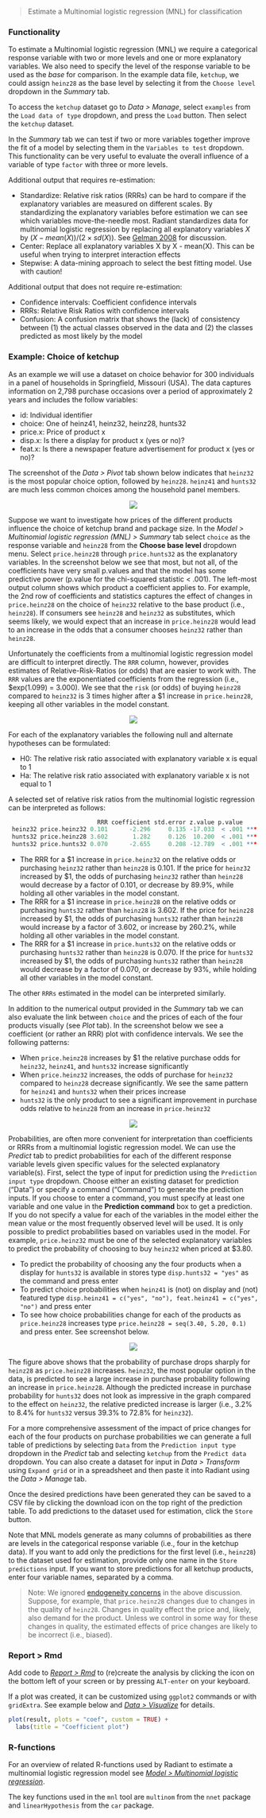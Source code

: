 > Estimate a Multinomial logistic regression (MNL) for classification

### Functionality

To estimate a Multinomial logistic regression (MNL) we require a categorical response variable with two or more levels and one or more explanatory variables. We also need to specify the level of the response variable to be used as the _base_ for comparison. In the example data file, `ketchup`, we could assign `heinz28` as the base level by selecting it from the `Choose level` dropdown in the _Summary_ tab.

To access the `ketchup` dataset go to _Data > Manage_, select `examples` from the `Load data of type` dropdown, and press the `Load` button. Then select the `ketchup` dataset.

In the _Summary_ tab we can test if two or more variables together improve the fit of a model by selecting them in the `Variables to test` dropdown. This functionality can be very useful to evaluate the overall influence of a variable of type `factor` with three or more levels.

Additional output that requires re-estimation:

* Standardize: Relative risk ratios (RRRs) can be hard to compare if the explanatory variables are measured on different scales. By standardizing the explanatory variables before estimation we can see which variables move-the-needle most. Radiant standardizes data for multinomial logistic regression by replacing all explanatory variables $X$ by $(X - mean(X))/(2 \times sd(X))$. See <a href="http://www.stat.columbia.edu/~gelman/research/published/standardizing7.pdf" target="_blank">Gelman 2008</a> for discussion.
* Center: Replace all explanatory variables X by X - mean(X). This can be useful when trying to interpret interaction effects
* Stepwise: A data-mining approach to select the best fitting model. Use with caution!

Additional output that does not require re-estimation:

* Confidence intervals: Coefficient confidence intervals
* RRRs: Relative Risk Ratios with confidence intervals
* Confusion: A confusion matrix that shows the (lack) of consistency between (1) the actual classes observed in the data and (2) the classes predicted as most likely by the model

### Example: Choice of ketchup

As an example we will use a dataset on choice behavior for 300 individuals in a panel of households in Springfield, Missouri (USA). The data captures information on 2,798 purchase occasions over a period of approximately 2 years and includes the follow variables:

* id: Individual identifier
* choice: One of heinz41, heinz32, heinz28, hunts32
* price.x: Price of product x
* disp.x: Is there a display for product x (yes or no)?
* feat.x: Is there a newspaper feature advertisement for product x (yes or no)?

The screenshot of the _Data > Pivot_ tab shown below indicates that `heinz32` is the most popular choice option, followed by `heinz28`. `heinz41` and `hunts32` are much less common choices among the household panel members.

<p align="center"><img src="figures_model/mnl_choice_shares.png"></p>

Suppose we want to investigate how prices of the different products influence the choice of ketchup brand and package size. In the _Model > Multinomial logistic regression (MNL) > Summary_ tab select `choice` as the response variable and `heinz28` from the **Choose base level** dropdown menu. Select `price.heinz28` through `price.hunts32` as the explanatory variables. In the screenshot below we see that most, but not all, of the coefficients have very small p.values and that the model has some predictive power (p.value for the chi-squared statistic < .001). The left-most output column shows which product a coefficient applies to. For example, the 2nd row of coefficients and statistics captures the effect of changes in `price.heinz28` on the choice of `heinz32` relative to the base product (i.e., `heinz28`). If consumers see `heinz28` and `heinz32` as substitutes, which seems likely, we would expect that an increase in `price.heinz28` would lead to an increase in the odds that a consumer chooses `heinz32` rather than `heinz28`.

Unfortunately the coefficients from a multinomial logistic regression model are difficult to interpret directly. The `RRR` column, however, provides estimates of Relative-Risk-Ratios (or odds) that are easier to work with. The `RRR` values are the exponentiated coefficients from the regression (i.e., $exp(1.099) = 3.000). We see that the `risk` (or odds) of buying `heinz28` compared to `heinz32` is 3 times higher after a \$1 increase in `price.heinz28`, keeping all other variables in the model constant. 

<p align="center"><img src="figures_model/mnl_summary.png"></p>

For each of the explanatory variables the following null and alternate hypotheses can be formulated:

* H0: The relative risk ratio associated with explanatory variable x is equal to 1
* Ha: The relative risk ratio associated with explanatory variable x is not equal to 1

A selected set of relative risk ratios from the multinomial logistic regression can be interpreted as follows:

```r
                         RRR coefficient std.error z.value p.value    
 heinz32 price.heinz32 0.101      -2.296     0.135 -17.033  < .001 ***
 hunts32 price.heinz28 3.602       1.282     0.126  10.200  < .001 ***
 hunts32 price.hunts32 0.070      -2.655     0.208 -12.789  < .001 ***
```

- The RRR for a \$1 increase in `price.heinz32` on the relative odds or purchasing `heinz32` rather than `heinz28` is 0.101. If the price for `heinz32` increased by \$1, the odds of purchasing `heinz32` rather than `heinz28` would decrease by a factor of 0.101, or decrease by 89.9%, while holding all other variables in the model constant.
- The RRR for a \$1 increase in `price.heinz28` on the relative odds or purchasing `hunts32` rather than `heinz28` is 3.602. If the price for `heinz28` increased by \$1, the odds of purchasing `hunts32` rather than `heinz28` would increase by a factor of 3.602, or increase by 260.2%, while holding all other variables in the model constant.
- The RRR for a \$1 increase in `price.hunts32` on the relative odds or purchasing `hunts32` rather than `heinz28` is 0.070. If the price for `hunts32` increased by \$1, the odds of purchasing `hunts32` rather than `heinz28` would decrease by a factor of 0.070, or decrease by 93%, while holding all other variables in the model constant.

The other `RRRs` estimated in the model can be interpreted similarly. 

In addition to the numerical output provided in the _Summary_ tab we can also evaluate the link between `choice` and the prices of each of the four products visually (see _Plot_ tab). In the screenshot below we see a coefficient (or rather an RRR) plot with confidence intervals. We see the following patterns:

- When `price.heinz28` increases by \$1 the relative purchase odds for `heinz32`, `heinz41`, and `hunts32` increase significantly
- When `price.heinz32` increases, the odds of purchase for `heinz32` compared to `heinz28` decrease significantly. We see the same pattern for `heinz41` and `hunts32` when their prices increase 
- `hunts32` is the only product to see a significant improvement in purchase odds relative to `heinz28` from an increase in `price.heinz32`

<p align="center"><img src="figures_model/mnl_plot.png"></p>

Probabilities, are often more convenient for interpretation than coefficients or RRRs from a multinomial logistic regression model. We can use the _Predict_ tab to predict probabilities for each of the different response variable levels given specific values for the selected explanatory variable(s). First, select the type of input for prediction using the `Prediction input type` dropdown. Choose either an existing dataset for prediction ("Data") or specify a command ("Command") to generate the prediction inputs. If you choose to enter a command, you must specify at least one variable and one value in the **Prediction command** box to get a prediction. If you do not specify a value for each of the variables in the model either the mean value or the most frequently observed level will be used. It is only possible to predict probabilities based on variables used in the model. For example, `price.heinz32` must be one of the selected explanatory variables to predict the probability of choosing to buy `heinz32` when priced at \$3.80.

* To predict the probability of choosing any the four products when a display for `hunts32` is available in stores type `disp.hunts32 = "yes"` as the command and press enter
* To predict choice probabilities when `heinz41` is (not) on display and (not) featured type `disp.heinz41 = c("yes", "no"), feat.heinz41 = c("yes", "no")` and press enter
* To see how choice probabilities change for each of the products as `price.heinz28` increases type `price.heinz28 = seq(3.40, 5.20, 0.1)` and press enter. See screenshot below.

<p align="center"><img src="figures_model/mnl_predict.png"></p>

The figure above shows that the probability of purchase drops sharply for `heinz28` as `price.heinz28` increases. `heinz32`, the most popular option in the data, is predicted to see a large increase in purchase probability following an increase in `price.heinz28`. Although the predicted increase in purchase probability for `hunts32` does not look as impressive in the graph compared to the effect on `heinz32`, the relative predicted increase is larger (i.e., 3.2% to 8.4% for `hunts32` versus 39.3% to 72.8% for `heinz32`).

For a more comprehensive assessment of the impact of price changes for each of the four products on purchase probabilities we can generate a full table of predictions by selecting `Data` from the `Prediction input type` dropdown in the _Predict_ tab and selecting `ketchup` from the `Predict data` dropdown. You can also create a dataset for input in _Data > Transform_ using `Expand grid` or in a spreadsheet and then paste it into Radiant using the _Data > Manage_ tab.

Once the desired predictions have been generated they can be saved to a CSV file by clicking the download icon on the top right of the prediction table. To add predictions to the dataset used for estimation, click the `Store` button. 

Note that MNL models generate as many columns of probabilities as there are levels in the categorical response variable (i.e., four in the ketchup data). If you want to add only the predictions for the first level (i.e., `heinz28`) to the dataset used for estimation, provide only one name in the `Store predictions` input. If you want to store predictions for all ketchup products, enter four variable names, separated by a comma.

> Note: We ignored <a href="https://en.wikipedia.org/wiki/Endogeneity_(econometrics)" target="blank">endogeneity concerns</a> in the above discussion. Suppose, for example, that `price.heinz28` changes due to changes in the quality of `heinz28`. Changes in quality effect the price and, likely, also demand for the product. Unless we control in some way for these changes in quality, the estimated effects of price changes are likely to be incorrect (i.e., biased).

### Report > Rmd

Add code to <a href="https://radiant-rstats.github.io/docs/data/report_rmd.html" target="_blank">_Report > Rmd_</a> to (re)create the analysis by clicking the <i title="report results" class="fa fa-edit"></i> icon on the bottom left of your screen or by pressing `ALT-enter` on your keyboard. 

If a plot was created, it can be customized using `ggplot2` commands or with `gridExtra`. See example below and <a href="https://radiant-rstats.github.io/docs/data/visualize.html" target="_blank">_Data > Visualize_</a> for details.

```r
plot(result, plots = "coef", custom = TRUE) +
  labs(title = "Coefficient plot")
```

### R-functions

For an overview of related R-functions used by Radiant to estimate a multinomial logistic regression model see <a href = "https://radiant-rstats.github.io/radiant.model/reference/index.html#section-model-multinomial-logistic-regression" target="_blank">_Model > Multinomial logistic regression_</a>.

The key functions used in the `mnl` tool are `multinom` from the `nnet` package and `linearHypothesis` from the `car` package. 
